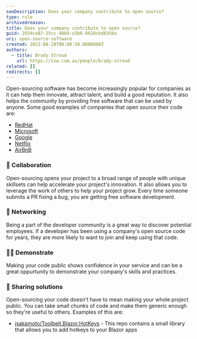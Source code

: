 ```yaml
---
seoDescription: Does your company contribute to open source?
type: rule
archivedreason:
title: Does your company contribute to open source?
guid: 2934ca87-25cc-4084-a3b6-8610cbd635da
uri: open-source-software
created: 2022-08-28T00:08:58.0000000Z
authors:
  - title: Brady Stroud
    url: https://ssw.com.au/people/brady-stroud
related: []
redirects: []
---
```


Open-sourcing software has become increasingly popular for companies as it can help them innovate, attract talent, and build a good reputation. It also helps the community by providing free software that can be used by anyone.
Some good examples of companies that open source their code are:

- [RedHat](https://redhatofficial.github.io/)
- [Microsoft](https://opensource.microsoft.com/)
- [Google](https://opensource.google/)
- [Netflix](https://netflix.github.io/)
- [AirBnB](https://airbnb.io/projects/)

### 🧱 Collaboration

Open-sourcing opens your project to a broad range of people with unique skillsets can help accelerate your project's innovation. It also allows you to leverage the work of others to help your project grow.
Every time someone submits a PR fixing a bug, you are getting free software development.

### 🔗 Networking

Being a part of the developer community is a great way to discover potential employees. If a developer has been using a company's open source code for years, they are more likely to want to join and keep using that code.

### 👨‍🏫 Demonstrate

Making your code public shows confidence in your service and can be a great oppurtunity to demonstrate your company's skills and practices.

### 🤝 Sharing solutions

Open-sourcing your code doesn't have to mean making your whole project public. You can take small chunks of code and make them generic enough so they're useful to others.
Examples of this are:

- [jsakamoto/Toolbelt.Blazor.HotKeys](https://github.com/jsakamoto/Toolbelt.Blazor.HotKeys) - This repo contains a small library that allows you to add hotkeys to your Blazor apps